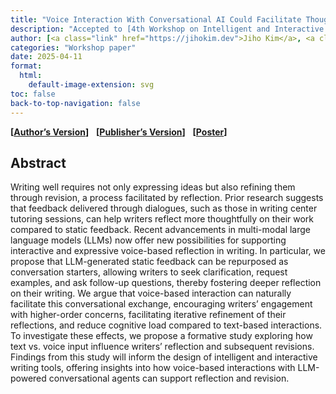 ```yaml
---
title: "Voice Interaction With Conversational AI Could Facilitate Thoughtful Reflection and Substantive Revision in Writing"
description: "Accepted to [4th Workshop on Intelligent and Interactive Writing Assistants (In2Writing)](https://in2writing.glitch.me/) at NAACL 2025"
author: [<a class="link" href="https://jihokim.dev">Jiho Kim</a>, <a class="link" href="https://tingofurro.github.io">Philippe Laban</a>, <a class="link" href="https://hci.prof">Xiang 'Anthony' Chen</a>, <a class="link" href="https://kenarnold.org">Kenneth C. Arnold</a>]
categories: "Workshop paper"
date: 2025-04-11
format:
  html:
    default-image-extension: svg
toc: false
back-to-top-navigation: false
---
```


**[<a class="link" href="https://arxiv.org/abs/2504.08687">Author's Version</a>]**
&nbsp;
**[<a class="link" href="https://aclanthology.org/2025.in2writing-1.7">Publisher's Version</a>]**
&nbsp;
**[<a class="link" href="poster.pdf">Poster</a>]**
<!-- &nbsp;
[Publisher's Version]
&nbsp;
[Poster]
&nbsp;
[Slides]
&nbsp;
[Presentation] -->

## Abstract

Writing well requires not only expressing ideas but also refining them through revision, a process facilitated by reflection. Prior research suggests that feedback delivered through dialogues, such as those in writing center tutoring sessions, can help writers reflect more thoughtfully on their work compared to static feedback. Recent advancements in multi-modal large language models (LLMs) now offer new possibilities for supporting interactive and expressive voice-based reflection in writing. In particular, we propose that LLM-generated static feedback can be repurposed as conversation starters, allowing writers to seek clarification, request examples, and ask follow-up questions, thereby fostering deeper reflection on their writing. We argue that voice-based interaction can naturally facilitate this conversational exchange, encouraging writers' engagement with higher-order concerns, facilitating iterative refinement of their reflections, and reduce cognitive load compared to text-based interactions. To investigate these effects, we propose a formative study exploring how text vs. voice input influence writers' reflection and subsequent revisions. Findings from this study will inform the design of intelligent and interactive writing tools, offering insights into how voice-based interactions with LLM-powered conversational agents can support reflection and revision.
